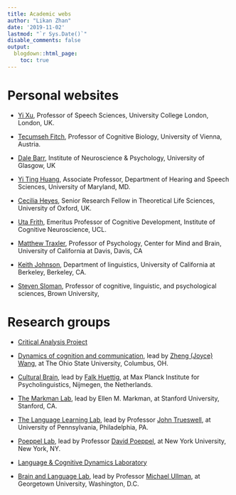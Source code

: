 ```yaml
---
title: Academic webs
author: "Likan Zhan"
date: '2019-11-02'
lastmod: "`r Sys.Date()`"
disable_comments: false
output:
  blogdown::html_page:
    toc: true
---
```


# Personal websites

- [Yi Xu](http://www.homepages.ucl.ac.uk/~uclyyix/), Professor of Speech Sciences, University College London, London, UK.

- [Tecumseh Fitch](https://homepage.univie.ac.at/tecumseh.fitch/), Professor of Cognitive Biology, University of Vienna, Austria.

- [Dale Barr](https://www.gla.ac.uk/researchinstitutes/neurosciencepsychology/staff/dalebarr/), Institute of Neuroscience & Psychology, University of Glasgow, UK

- [Yi Ting Huang](https://hesp.umd.edu/facultyprofile/huang/yi-ting), Associate Professor, Department of Hearing and Speech Sciences, University of Maryland, MD.

- [Cecilia Heyes](http://users.ox.ac.uk/~ascch/index.htm), Senior Research Fellow in Theoretical Life Sciences, University of Oxford, UK.

- [Uta Frith](https://sites.google.com/site/utafrith/), Emeritus Professor of Cognitive Development, Institute of Cognitive Neuroscience, UCL.

- [Matthew Traxler](https://psychology.ucdavis.edu/people/traxler), Professor of Psychology, Center for Mind and Brain, University of California at Davis, Davis, CA

- [Keith Johnson](http://linguistics.berkeley.edu/~kjohnson/index.html), Department of linguistics, University of California at Berkeley, Berkeley, CA.

- [Steven Sloman](https://sites.google.com/site/slomanlab/lab-members), Professor of cognitive, linguistic, and psychological sciences, Brown University,

# Research groups

- [Critical Analysis Project](http://critical-analysis.org/)

- [Dynamics of cognition and communication](https://www.thedocc.com), lead by [Zheng (Joyce) Wang](https://www.thedocc.com/wp-content/uploads/2018/10/WangCV.pdf), at The Ohio State University, Columbus, OH.

- [Cultural Brain](https://culturalbrain.org), lead by [Falk Huettig](https://www.mpi.nl/people/huettig-falk), at Max Planck Institute for Psycholinguistics, Nijmegen, the Netherlands. 

- [The Markman Lab](http://markmanlab.stanford.edu/index.html), lead by Ellen M. Markman, at Stanford University, Stanford, CA.

- [The Language Learning Lab](http://web.sas.upenn.edu/trueswell-lab/), lead by Professor [John Trueswell](http://web.sas.upenn.edu/trueswell-lab/people/trueswell/), at University of Pennsylvania, Philadelphia, PA. 

- [Poeppel Lab](https://wp.nyu.edu/poeppellab/), lead by Professor [David Poeppel](http://as.nyu.edu/content/nyu-as/as/faculty/david-poeppel.html), at New York University, New York, NY.

- [Language & Cognitive Dynamics Laboratory](http://www.danmirman.org/Home)

- [Brain and Language Lab](https://brainlang.georgetown.edu), lead by Professor [Michael Ullman](https://georgetown.app.box.com/s/5lrbyhfe5iq07xim1b13t15tjx7m9hyl), at Georgetown University, Washington, D.C.
